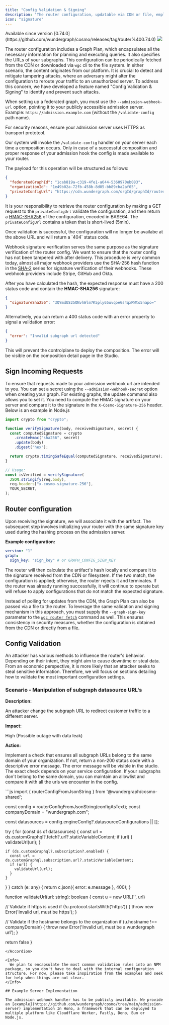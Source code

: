 ```yaml
---
title: "Config Validation & Signing"
description: 'The router configuration, updatable via CDN or file, employs a "Config Validation & Signing" feature to safeguard against tampering through external validation and signing.'
icon: "signature"
---
```


<Info>
  Available since version
  [0.74.0](https://github.com/wundergraph/cosmo/releases/tag/router%400.74.0)
</Info>

<Frame caption="Validated & Signed composition">
  <img src="/images/router/security/image-1.png" />
</Frame>

The router configuration includes a Graph Plan, which encapsulates all the necessary information for planning and executing queries. It also specifies the URLs of your subgraphs. This configuration can be periodically fetched from the CDN or downloaded via `wgc` cli to the file system. In either scenario, the content originates from our platform. It is crucial to detect and mitigate tampering attacks, where an adversary might alter the configuration to reroute your traffic to an unauthorized server. To address this concern, we have developed a feature named "Config Validation & Signing" to identify and prevent such attacks.

When setting up a federated graph, you must use the `--admission-webhook-url` option, pointing it to your publicly accessible admission server. Example: `https://admission.example.com` (without the `/validate-config` path name).

<Note>
  For security reasons, ensure your admission server uses HTTPS as transport
  prototcol.
</Note>

Our system will invoke the `/validate-config` handler on your server each time a composition occurs. Only in case of a successful composition and proper response of your admission hook the config is made available to your router.

The payload for this operation will be structured as follows:

```json POST - /validate-config
{
  "federatedGraphId": "1cab819a-c319-4fe1-a644-5360970eb083",
  "organizationId": "1e49b02a-72fb-458b-8d05-bb89cba2af05",
  "privateConfigUrl": "https://cdn.wundergraph.com/orgId/graphId/routerconfigs/draft.json?token=..."
}
```

It is your responsibility to retrieve the router configuration by making a GET request to the `privateConfigUrl` validate the configuration, and then return a [HMAC-SHA256](https://en.wikipedia.org/wiki/HMAC) of the configuration, encoded in BASE64. The `privateConfigUrl` contains a token that is short-lived (5min).

<Info>
  Once validation is successful, the configuration will no longer be availabe at
  the above URL and will return a `404` status code.
</Info>

Webhook signature verification serves the same purpose as the signature verification of the router config. We want to ensure that the router config has not been tampered with after delivery. This procedure is very common today, almost all major webhook providers use the SHA-256 hash function in the [SHA-2](https://en.wikipedia.org/wiki/SHA-2) series for signature verification of their webhooks. These webhook providers include Stripe, GitHub and Okta.

After you have calculated the hash, the expected response must have a 200 status code and contain the **HMAC-SHA256** signature:

```json 200 OK
{
  "signatureSha256": "3QYmdUS25ONvhWlm7K5ply65uvqoeGs4qxKWto5napo="
}
```

Alternatively, you can return a 400 status code with an error property to signal a validation error:

```json 400 BAD REQUEST
{
  "error": "Invalid subgraph url detected"
}
```

This will prevent the controlplane to deploy the composition. The error will be visible on the composition detail page in the Studio.

## Sign Incoming Requests

To ensure that requests made to your admission webhook url are intended to you. You can set a secret using the `--admission-webhook-secret` option when creating your graph. For existing graphs, the update command also allows you to set it. You need to compute the HMAC signature on your server and compare it to the signature in the `X-Cosmo-Signature-256` header. Below is an example in Node.js

```js
import crypto from "crypto";

function verifySignature(body, receivedSignature, secret) {
  const computedSignature = crypto
    .createHmac("sha256", secret)
    .update(body)
    .digest("hex");

  return crypto.timingSafeEqual(computedSignature, receivedSignature);
}

// Usage:
const isVerified = verifySignature(
  JSON.stringify(req.body),
  req.headers["x-cosmo-signature-256"],
  YOUR_SECRET,
);
```

## Router configuration

Upon receiving the signature, we will associate it with the artifact. The subsequent step involves initializing your router with the same signature key used during the hashing process on the admission server.

**Example configuration:**

```yaml config.yaml
version: "1"
graph:
  sign_key: "sign_key" # or GRAPH_CONFIG_SIGN_KEY
```

The router will then calculate the artifact's hash locally and compare it to the signature received from the CDN or filesystem. If the two match, the configuration is applied; otherwise, the router rejects it and terminates. If the router was already running successfully, it will continue to operate but will refuse to apply configurations that do not match the expected signature.

Instead of polling for updates from the CDN, the Graph Plan can also be passed via a file to the router. To leverage the same validation and signing mechanism in this approach, you must supply the `--graph-sign-key` parameter to the [`wgc router fetch`](https://cosmo-docs.wundergraph.com/cli/router/fetch) command as well. This ensures consistency in security measures, whether the configuration is obtained from the CDN or directly from a file.

## Config Validation

An attacker has various methods to influence the router's behavior. Depending on their intent, they might aim to cause downtime or steal data. From an economic perspective, it is more likely that an attacker seeks to steal sensitive information. Therefore, we will focus on sections detailing how to validate the most important configuration settings.

### Scenario - Manipulation of subgraph datasource URL's

**Description:**

An attacker change the subgraph URL to redirect customer traffic to a different server.

**Impact:**

High <Icon icon="exclamation" iconType="solid" /> (Possible outage with data leak)

**Action:**

Implement a check that ensures all subgraph URLs belong to the same domain of your organization. If not, return a non-200 status code with a descriptive error message. The error message will be visible in the studio. The exact check depends on your service configuration. If your subgraphs don't belong to the same domain, you can maintain an allowlist and compare it with all the urls we encounter in the config.

<Accordion title="Example implementation">
```js
import { routerConfigFromJsonString } from '@wundergraph/cosmo-shared';

const config = routerConfigFromJsonString(configAsText);
const companyDomain = "wundergraph.com";

const datasources = config.engineConfig?.datasourceConfigurations || [];

try {
for (const ds of datasources) {
const url = ds.customGraphql?.fetch?.url?.staticVariableContent;
if (url) {
validateUrl(url);
}

    if (ds.customGraphql?.subscription?.enabled) {
      const url = ds.customGraphql.subscription.url?.staticVariableContent;
      if (url) {
        validateUrl(url);
      }
    }

}
} catch (e: any) {
return c.json({ error: e.message }, 400);
}

function validateUrl(url: string): boolean {
const u = new URL('', url)

// Validate if https is used
if (!u.protocol.startsWith('https')) {
throw new Error('Invalid url, must be https');
}

// Validate if the hostname belongs to the organization
if (u.hostname !== companyDomain) {
throw new Error('Invalid url, must be a wundergraph url');
}

return false
}

```
</Accordion>

<Info>
  We plan to encapsulate the most common validation rules into an NPM package, so you don't have to deal with the internal configuration structure. For now, please take inspiration from the examples and seek for help when things are not clear.
</Info>

## Example Server Implementation

The admission webhook handler has to be publicly available. We provide an [example](https://github.com/wundergraph/cosmo/tree/main/admission-server) implementation In Hono, a framework that can be deployed to multiple platform like Cloudflare Worker, Fastly, Deno, Bun or Node.js.
```

